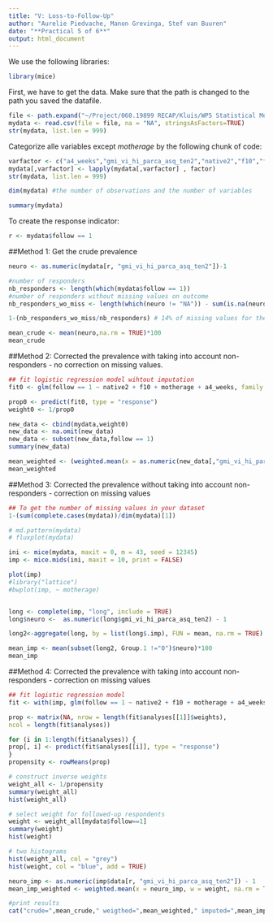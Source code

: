 ---
title: "V: Loss-to-Follow-Up"
author: "Aurelie Piedvache, Manon Grevinga, Stef van Buuren"
date: "**Practical 5 of 6**"
output: html_document
---

We use the following libraries:

```{r}
library(mice)
```


First, we have to get the data. Make sure that the path is changed to the path you saved the datafile.
```{r}
file <- path.expand("~/Project/060.19899 RECAP/Kluis/WP5 Statistical Methods/Workshop/Aurelie INSERM/data_July2017.txt")
mydata <- read.csv(file = file, na = "NA", stringsAsFactors=TRUE)
str(mydata, list.len = 999)
```

Categorize alle variables except *motherage* by the following chunk of code:
```{r}
varfactor <- c("a4_weeks","gmi_vi_hi_parca_asq_ten2","native2","f10","follow")
mydata[,varfactor] <- lapply(mydata[,varfactor] , factor)
str(mydata, list.len = 999)

dim(mydata) #the number of observations and the number of variables

summary(mydata)
```

To create the response indicator:
```{r}
r <- mydata$follow == 1
```

##Method 1: Get the crude prevalence
```{r}
neuro <- as.numeric(mydata[r, "gmi_vi_hi_parca_asq_ten2"])-1

#number of responders
nb_responders <- length(which(mydata$follow == 1))
#number of responders without missing values on outcome
nb_responders_wo_miss <- length(which(neuro != "NA")) - sum(is.na(neuro))

1-(nb_responders_wo_miss/nb_responders) # 14% of missing values for the outcome - a lot

mean_crude <- mean(neuro,na.rm = TRUE)*100
mean_crude
```

##Method 2: Corrected the prevalence with taking into account non-responders - no correction on missing values.
```{r}
## fit logistic regression model wihtout imputation
fit0 <- glm(follow == 1 ~ native2 + f10 + motherage + a4_weeks, family = binomial(),na.action = na.exclude,data=mydata)

prop0 <- predict(fit0, type = "response")
weight0 <- 1/prop0

new_data <- cbind(mydata,weight0)
new_data <- na.omit(new_data)
new_data <- subset(new_data,follow == 1)
summary(new_data)

mean_weighted <- (weighted.mean(x = as.numeric(new_data[,"gmi_vi_hi_parca_asq_ten2"]), w = new_data[, "weight0"])-1)*100
mean_weighted
```

##Method 3: Corrected the prevalence without taking into account non-responders - correction on missing values
```{r warning = FALSE}
## To get the number of missing values in your dataset
1-(sum(complete.cases(mydata))/dim(mydata)[1])

# md.pattern(mydata)
# fluxplot(mydata)

ini <- mice(mydata, maxit = 0, m = 43, seed = 12345)
imp <- mice.mids(ini, maxit = 10, print = FALSE)

plot(imp)
#library("lattice")
#bwplot(imp, ~ motherage)


long <- complete(imp, "long", include = TRUE)
long$neuro <-  as.numeric(long$gmi_vi_hi_parca_asq_ten2) - 1

long2<-aggregate(long, by = list(long$.imp), FUN = mean, na.rm = TRUE)

mean_imp <- mean(subset(long2, Group.1 !="0")$neuro)*100
mean_imp
```

##Method 4: Corrected the prevalence with taking into account non-responders - correction on missing values
```{r}
## fit logistic regression model
fit <- with(imp, glm(follow == 1 ~ native2 + f10 + motherage + a4_weeks, family = binomial()))

prop <- matrix(NA, nrow = length(fit$analyses[[1]]$weights),
ncol = length(fit$analyses))

for (i in 1:length(fit$analyses)) {
prop[, i] <- predict(fit$analyses[[i]], type = "response")
}
propensity <- rowMeans(prop)

# construct inverse weights
weight_all <- 1/propensity
summary(weight_all)
hist(weight_all)

# select weight for followed-up respondents
weight <- weight_all[mydata$follow==1]
summary(weight)
hist(weight)

# two histograms
hist(weight_all, col = "grey")
hist(weight, col = "blue", add = TRUE)

neuro_imp <- as.numeric(imp$data[r, "gmi_vi_hi_parca_asq_ten2"]) - 1
mean_imp_weighted <- weighted.mean(x = neuro_imp, w = weight, na.rm = TRUE)*100

#print results
cat("crude=",mean_crude," weigthed=",mean_weighted," imputed=",mean_imp," imputed and weighted=",mean_imp_weighted)
```





